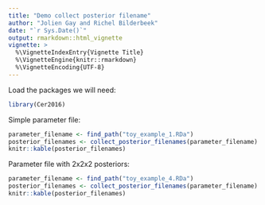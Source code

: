 ```yaml
---
title: "Demo collect posterior filename"
author: "Jolien Gay and Richel Bilderbeek"
date: "`r Sys.Date()`"
output: rmarkdown::html_vignette
vignette: >
  %\VignetteIndexEntry{Vignette Title}
  %\VignetteEngine{knitr::rmarkdown}
  %\VignetteEncoding{UTF-8}
---
```


Load the packages we will need:

```r
library(Cer2016)
```

Simple parameter file:

```r
parameter_filename <- find_path("toy_example_1.RDa")
posterior_filenames <- collect_posterior_filenames(parameter_filename)
knitr::kable(posterior_filenames)
```

Parameter file with 2x2x2 posteriors:

```r
parameter_filename <- find_path("toy_example_4.RDa")
posterior_filenames <- collect_posterior_filenames(parameter_filename)
knitr::kable(posterior_filenames)
```
